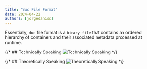 ```yaml
---
title: "duc File Format"
date: 2024-04-22
authors: [jorgedanisc]
---
```


Essentially, `duc` file format is a `binary file` that contains an ordered hierarchy of containers and their associated metadata processed at runtime.

{/* ## Technically Speaking
![Technically Speaking](public/img/ducReal.png) */}

{/* ## Theoretically Speaking
![Theoretically Speaking](public/img/ducTheo.png) */}



